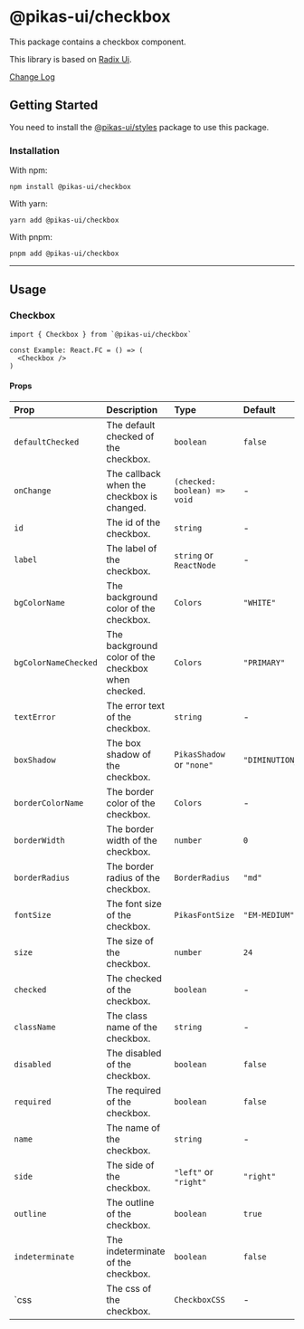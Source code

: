 

<NextSeo title="Checkbox" />

# @pikas-ui/checkbox

This package contains a checkbox component.

This library is based on [Radix Ui](https://www.radix-ui.com/).

<a href="https://github.com/Achaak/pikas/blob/main/packages/ui/checkbox/CHANGELOG.md">
  Change Log
</a>

## Getting Started

You need to install the <a href={stylesLink}>@pikas-ui/styles</a> package to use this package.

### Installation

With npm:

```
npm install @pikas-ui/checkbox
```

With yarn:

```
yarn add @pikas-ui/checkbox
```

With pnpm:

```
pnpm add @pikas-ui/checkbox
```

---

## Usage

### Checkbox

<CheckboxExample />

```tsx
import { Checkbox } from `@pikas-ui/checkbox`

const Example: React.FC = () => (
  <Checkbox />
)
```

#### Props

| Prop                 | Description                                        | Type                         | Default          |
| :------------------- | :------------------------------------------------- | :--------------------------- | :--------------- |
| `defaultChecked`     | The default checked of the checkbox.               | `boolean`                    | `false`          |
| `onChange`           | The callback when the checkbox is changed.         | `(checked: boolean) => void` | -                |
| `id`                 | The id of the checkbox.                            | `string`                     | -                |
| `label`              | The label of the checkbox.                         | `string` or `ReactNode`      | -                |
| `bgColorName`        | The background color of the checkbox.              | `Colors`                     | `"WHITE"`        |
| `bgColorNameChecked` | The background color of the checkbox when checked. | `Colors`                     | `"PRIMARY"`      |
| `textError`          | The error text of the checkbox.                    | `string`                     | -                |
| `boxShadow`          | The box shadow of the checkbox.                    | `PikasShadow` or `"none"`    | `"DIMINUTION_1"` |
| `borderColorName`    | The border color of the checkbox.                  | `Colors`                     | -                |
| `borderWidth`        | The border width of the checkbox.                  | `number`                     | `0`              |
| `borderRadius`       | The border radius of the checkbox.                 | `BorderRadius`               | `"md"`           |
| `fontSize`           | The font size of the checkbox.                     | `PikasFontSize`              | `"EM-MEDIUM"`    |
| `size`               | The size of the checkbox.                          | `number`                     | `24`             |
| `checked`            | The checked of the checkbox.                       | `boolean`                    | -                |
| `className`          | The class name of the checkbox.                    | `string`                     | -                |
| `disabled`           | The disabled of the checkbox.                      | `boolean`                    | `false`          |
| `required`           | The required of the checkbox.                      | `boolean`                    | `false`          |
| `name`               | The name of the checkbox.                          | `string`                     | -                |
| `side`               | The side of the checkbox.                          | `"left"` or `"right"`        | `"right"`        |
| `outline`            | The outline of the checkbox.                       | `boolean`                    | `true`           |
| `indeterminate`      | The indeterminate of the checkbox.                 | `boolean`                    | `false`          |
| `css                 | The css of the checkbox.                           | `CheckboxCSS`                | -                |
